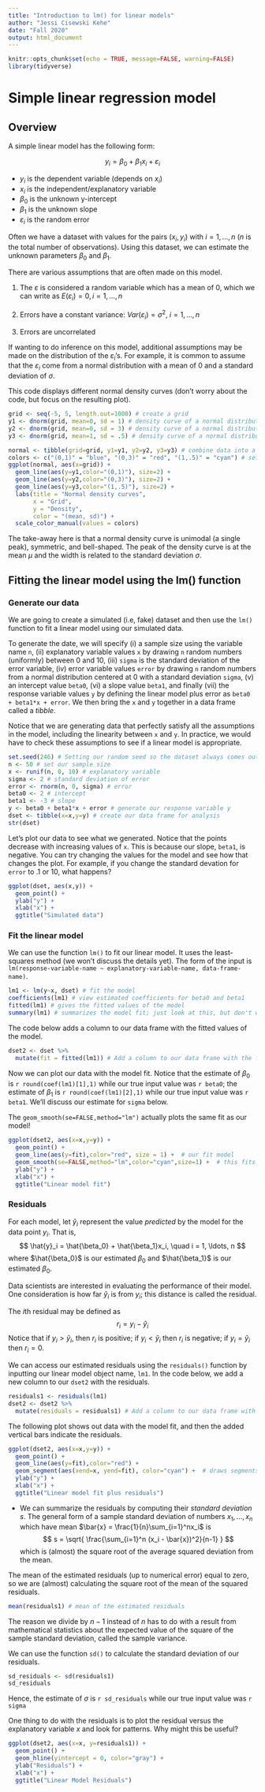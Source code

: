 ```yaml
---
title: "Introduction to lm() for linear models"
author: "Jessi Cisewski Kehe"
date: "Fall 2020"
output: html_document
---
```


```r
knitr::opts_chunk$set(echo = TRUE, message=FALSE, warning=FALSE)
library(tidyverse)
```


# Simple linear regression model 

## Overview

A simple linear model has the following form:

$$y_i = \beta_0 + \beta_1 x_i + \varepsilon_i$$

* $y_i$ is the dependent variable (depends on $x_i$)  
*  $x_i$ is the independent/explanatory variable  
*  $\beta_0$ is the unknown y-intercept  
*  $\beta_1$ is the unknown slope  
*  $\varepsilon_i$ is the random error   

Often we have a dataset with values for the pairs $(x_i, y_i)$ with $i = 1, \ldots, n$ ($n$ is the total number of observations).  Using this dataset, we can estimate the unknown parameters $\beta_0$ and $\beta_1$.


There are various assumptions that are often made on this model.

1.  The $\varepsilon$ is considered a random variable which has a mean of 0, which we can write as $E(\varepsilon_i) = 0,  i = 1, \ldots, n$ 

1. Errors have a constant variance:  $Var(\varepsilon_i) = \sigma^2$, $i = 1, \ldots, n$ 

1. Errors are uncorrelated 

If wanting to do inference on this model, additional assumptions may be made on the distribution of the $\varepsilon_i$'s.  For example, it is common to assume that the $\varepsilon_i$ come from a normal distribution with a mean of 0 and a standard deviation of $\sigma$.

This code displays different normal density curves (don't worry about the code, but focus on the resulting plot).
```r
grid <- seq(-5, 5, length.out=1000) # create a grid 
y1 <- dnorm(grid, mean=0, sd = 1) # density curve of a normal distribution with mean=0, stand. dev.=1
y2 <- dnorm(grid, mean=0, sd = 3) # density curve of a normal distribution with mean=0, stand. dev.=3
y3 <- dnorm(grid, mean=1, sd = .5) # density curve of a normal distribution with mean=1, stand. dev.=.5

normal <- tibble(grid=grid, y1=y1, y2=y2, y3=y3) # combine data into a tibble
colors <- c("(0,1)" = "blue", "(0,3)" = "red", "(1,.5)" = "cyan") # set color assignments
ggplot(normal, aes(x=grid)) +
  geom_line(aes(y=y1,color="(0,1)"), size=2) +
  geom_line(aes(y=y2,color="(0,3)"), size=2) +
  geom_line(aes(y=y3,color="(1,.5)"), size=2) +
  labs(title = "Normal density curves",
       x = "Grid",
       y = "Density",
       color = "(mean, sd)") +
  scale_color_manual(values = colors) 
```

The take-away here is that a normal density curve is unimodal (a single peak), symmetric, and bell-shaped.  The peak of the density curve is at the mean $\mu$ and the width is related to the standard deviation $\sigma$.



## Fitting the linear model using the lm() function

### Generate our data

We are going to create a simulated (i.e, fake) dataset and then use the `lm()` function to fit a linear model using our simulated data.

To generate the date, we will specify (i) a sample size using the variable name `n`, (ii)  explanatory variable values `x` by drawing `n` random numbers (uniformly) between 0 and 10, (iii) `sigma` is the standard deviation of the error variable, (iv) error variable values `error` by drawing `n` random numbers from a normal distribution centered at 0 with a standard deviation `sigma`, (v) an intercept value `beta0`, (vi) a slope value `beta1`, and finally (vii) the response variable values `y` by defining the linear model plus error as `beta0 + beta1*x + error`.  We then bring the `x` and `y` together in a data frame called a *tibble*.

Notice that we are generating data that perfectly satisfy all the assumptions in the model, including the linearity between `x` and `y`.  In practice, we would have to check these assumptions to see if a linear model is appropriate.

```r
set.seed(246) # Setting our random seed so the dataset always comes out the same
n <- 50 # set our sample size
x <- runif(n, 0, 10) # explanatory variable
sigma <- 2 # standard deviation of error
error <- rnorm(n, 0, sigma) # error
beta0 <- 2 # intercept
beta1 <- -3 # slope
y <- beta0 + beta1*x + error # generate our response variable y
dset <- tibble(x=x,y=y) # create our data frame for analysis
str(dset) 
```

Let's plot our data to see what we generated.  Notice that the points decrease with increasing values of `x`.  This is because our slope, `beta1`, is negative.  You can try changing the values for the model and see how that changes the plot.  For example, if you change the standard devation for `error` to .1 or 10, what happens?
```r
ggplot(dset, aes(x,y)) +
  geom_point() +
  ylab("y") +
  xlab("x") +
  ggtitle("Simulated data")
```


### Fit the linear model

We can use the function `lm()` to fit our linear model.  It uses the least-squares method (we won't discuss the details yet).  The form of the input is `lm(response-variable-name ~ explanatory-variable-name, data-frame-name)`.
```r
lm1 <- lm(y~x, dset) # fit the model
coefficients(lm1) # view estimated coefficients for beta0 and beta1
fitted(lm1) # gives the fitted values of the model
summary(lm1) # summarizes the model fit; just look at this, but don't worry about understanding the content
```

The code below adds a column to our data frame with the fitted values of the model.
```r
dset2 <- dset %>%
  mutate(fit = fitted(lm1)) # Add a column to our data frame with the fitted values)
```


Now we can plot our data with the model fit.  Notice that the estimate of $\beta_0$ is `r round(coef(lm1)[1],1)` while our true input value was `r beta0`; the estimate of $\beta_1$ is `r round(coef(lm1)[2],1)` while our true input value was `r beta1`.  We'll discuss our estimate for `sigma` below.

The `geom_smooth(se=FALSE,method="lm")` actually plots the same fit as our model!
```r
ggplot(dset2, aes(x=x,y=y)) +
  geom_point() +
  geom_line(aes(y=fit),color="red", size = 1) +  # our fit model
  geom_smooth(se=FALSE,method="lm",color="cyan",size=1) +  # this fits the same line as our model!
  ylab("y") +
  xlab("x") +
  ggtitle("Linear model fit")
```




### Residuals
For each model, let $\hat{y}_i$ represent the value *predicted* by the model for the data point $y_i$.  That is, 
$$
\hat{y}_i = \hat{\beta_0} + \hat{\beta_1}x_i, \quad i = 1, \ldots, n
$$
where $\hat{\beta_0}$ is our estimated $\beta_0$ and $\hat{\beta_1}$ is our estimated $\beta_0$.

Data scientists are interested in evaluating the performance of their model.  One consideration is how far $\hat{y}_i$ is from $y_i$; this distance is called the residual.  

The $i$th residual may be defined as
$$
r_i = y_i - \hat{y}_i
$$
Notice that if $y_i > \hat{y}_i$, then $r_i$ is positive; if $y_i < \hat{y}_i$ then $r_i$ is negative; if $y_i = \hat{y}_i$ then $r_i = 0$.

We can access our estimated residuals using the `residuals()` function by inputting our linear model object name, `lm1`.  In the code below, we add a new column to our `dset2` with the residuals.
```r
residuals1 <- residuals(lm1)
dset2 <- dset2 %>%
  mutate(residuals = residuals1) # Add a column to our data frame with the fitted values)
```

The following plot shows out data with the model fit, and then the added vertical bars indicate the residuals.
```r
ggplot(dset2, aes(x=x,y=y)) +
  geom_point() +
  geom_line(aes(y=fit),color="red") +
  geom_segment(aes(xend=x, yend=fit), color="cyan") +  # draws segments between (x,y) and (xend,yend)
  ylab("y") +
  xlab("x") +
  ggtitle("Linear model fit plus residuals")
```


* We can summarize the residuals by computing their *standard deviation* $s$.
The general form of a sample standard deviation of numbers $x_1,\ldots,x_n$ which have mean $\bar{x} = \frac{1}{n}\sum_{i=1}^nx_i$ is
$$
s = \sqrt{ \frac{\sum_{i=1}^n (x_i - \bar{x})^2}{n-1} }
$$
which is (almost) the square root of the average squared deviation from the mean.  

The mean of the estimated residuals (up to numerical error) equal to zero, so we are (almost) calculating the square root of the mean of the squared residuals. 
```r
mean(residuals1) # mean of the estimated residuals
```
The reason we divide by $n-1$ instead of $n$ has to do with a result from mathematical statistics about the expected value of the square of the sample standard deviation, called the sample variance.

We can use the function `sd()` to calculate the standard deviation of our residuals.
```r
sd_residuals <- sd(residuals1)
sd_residuals
```
Hence, the estimate of $\sigma$ is `r sd_residuals` while our true input value was `r sigma`

One thing to do with the residuals is to plot the residual versus the explanatory variable $x$ and look for patterns.  Why might this be useful?  
```r
ggplot(dset2, aes(x=x, y=residuals1)) +
  geom_point() +
  geom_hline(yintercept = 0, color="gray") +
  ylab("Residuals") +
  xlab("x") +
  ggtitle("Linear Model Residuals")
```



